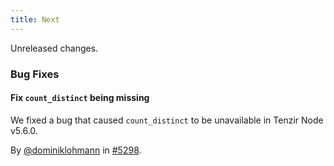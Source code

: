 ```yaml
---
title: Next
---
```


Unreleased changes.

### Bug Fixes

#### Fix `count_distinct` being missing

We fixed a bug that caused `count_distinct` to be unavailable in Tenzir Node v5.6.0.

By [@dominiklohmann](https://github.com/dominiklohmann) in [#5298](https://github.com/tenzir/tenzir/pull/5298).
